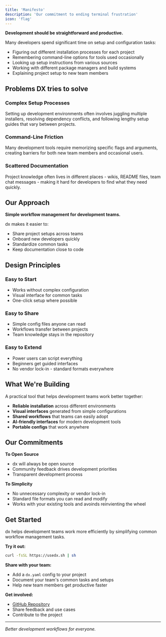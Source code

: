 ```yaml
---
title: 'Manifesto'
description: 'Our commitment to ending terminal frustration'
icon: 'flag'
---
```




**Development should be straightforward and productive.**

Many developers spend significant time on setup and configuration tasks:

- Figuring out different installation processes for each project
- Remembering command-line options for tools used occasionally
- Looking up setup instructions from various sources
- Working with different package managers and build systems
- Explaining project setup to new team members


## Problems DX tries to solve

### Complex Setup Processes
Setting up development environments often involves juggling multiple installers, resolving dependency conflicts, and following lengthy setup guides that vary between projects.

### Command-Line Friction
Many development tools require memorizing specific flags and arguments, creating barriers for both new team members and occasional users.

### Scattered Documentation
Project knowledge often lives in different places - wikis, README files, team chat messages - making it hard for developers to find what they need quickly.

## Our Approach

**Simple workflow management for development teams.**

dx makes it easier to:
- Share project setups across teams
- Onboard new developers quickly  
- Standardize common tasks
- Keep documentation close to code

## Design Principles

### Easy to Start
- Works without complex configuration
- Visual interface for common tasks
- One-click setup where possible

### Easy to Share
- Simple config files anyone can read
- Workflows transfer between projects
- Team knowledge stays in the repository

### Easy to Extend
- Power users can script everything
- Beginners get guided interfaces
- No vendor lock-in - standard formats everywhere

## What We're Building

A practical tool that helps development teams work better together:

- **Reliable installation** across different environments
- **Visual interfaces** generated from simple configurations
- **Shared workflows** that teams can easily adopt
- **AI-friendly interfaces** for modern development tools
- **Portable configs** that work anywhere

## Our Commitments

**To Open Source**
- dx will always be open source
- Community feedback drives development priorities
- Transparent development process

**To Simplicity**  
- No unnecessary complexity or vendor lock-in
- Standard file formats you can read and modify
- Works with your existing tools and avoinds reinvienting the wheel

## Get Started

dx helps development teams work more efficiently by simplifying common workflow management tasks.

**Try it out:**
```bash
curl -fsSL https://usedx.sh | sh
```

**Share with your team:**
- Add a `dx.yaml` config to your project
- Document your team's common tasks and setups
- Help new team members get productive faster

**Get involved:**
- [GitHub Repository](https://github.com/dx-cli/dx)
- Share feedback and use cases
- Contribute to the project

---

*Better development workflows for everyone.*
